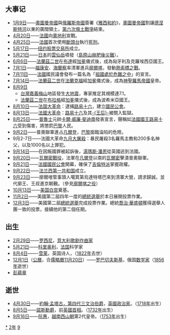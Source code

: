 {{yearTOC|1792|清'''[[乾隆|乾隆]]五十七年'''；[[越南|越南]]西山朝阮岳'''[[泰德_(年号)|泰德]]十五年'''，阮惠'''[[光中|光中]]五年'''；日本'''[[寬政|寬政]]四年'''}}
== 大事记 ==
*[[1月9日|1月9日]]——[[奧圖曼帝國|奧圖曼帝國]]與[[俄羅斯帝國|俄羅斯帝國]]簽署《[[雅西和約|雅西和約]]》，[[奧圖曼帝國|奧圖曼帝國]]割讓[[德涅斯特河|德涅斯特河]]以東的廣闊領土，[[第六次俄土戰爭|第六次俄土戰爭]]結束。
*[[4月20日|4月20日]]——[[法国|法國]]向[[奥地利|奧地利]]宣戰。
*[[4月25日|4月25日]]——[[法国|法國]]首次使用[[斷頭台|斷頭台]]執行[[死刑|死刑]]。
*[[5月17日|5月17日]]——[[纽约证券交易所|纽约股票交易所]]成立。
*[[5月21日|5月21日]]——[[日本|日本]]的[[雲仙岳|雲仙岳]]噴發（[[島原山崩肥後災難|島原山崩肥後災難]]）。
*[[6月6日|6月6日]]——[[法蘭茲二世_(神聖羅馬帝國)|法蘭茲二世]]在[[布達|布達]]經[[加冕|加冕]]儀式後，成為匈牙利及克羅埃西亞國王。
*[[7月1日|7月1日]]——[[福康安|福康安]]、[[海蘭察|海蘭察]]率清軍進兵[[廓爾喀|廓爾喀]]，發動[[廓爾喀之役|熱索橋之戰]]。
*[[7月11日|7月11日]]——[[法國|法國]]國民議會發布一篇名為「[[祖國處於危難之中|祖國處於危難之中]]」的宣言。
*[[7月14日|7月14日]]——[[法蘭茲二世_(神聖羅馬帝國)|法蘭茲二世]]在[[法蘭克福|法蘭克福]]經[[加冕|加冕]]儀式後，成為[[神聖羅馬帝國|神聖羅馬帝國]]皇帝。
*[[8月9日|8月9日]]
** [[台灣|台灣]][[嘉義縣|嘉義]][[梅山鄉_(臺灣)|梅山]]地區發生[[1792年嘉義地震|大地震]]，專家推定其規模達7.1。
** [[法蘭茲二世_(神聖羅馬帝國)|法蘭茲二世]]在[[布拉格|布拉格]]經[[加冕|加冕]]儀式後，成為波希米亞國王。
* [[8月10日|8月10日]]——[[法国大革命|法国大革命]]：逮捕[[路易十六|路易十六]]，建立[[國民公會|國民公會]]。
* [[8月13日|8月13日]]——[[法国大革命|法國大革命]]：[[路易十六|路易十六]]及其[[玛丽·安托瓦内特|-{王后}-]]被關入監獄。
* [[8月25日|8月25日]]——[[普魯士|普魯士]]元帥[[卡爾·威廉·斐迪南|卡爾·威廉·斐迪南]]發表宣言，聲稱如[[法國國王|法國國王]][[路易十六|路易十六]]受到傷害，將懲罰[[巴黎|巴黎]]人民。
* [[9月2日|9月2日]]——普奧聯軍進占[[凡爾登|凡爾登]]，[[巴黎|巴黎]]面臨淪陷的危險。
* 9月2-7日——法國大革命[[九月大屠殺|九月大屠殺]]：暴民屠殺3名羅馬主教和200多名神父，以及1000名以上罪犯。
* [[9月14日|9月14日]]——在因叛國罪被起訴後，[[湯瑪斯·潘恩|湯瑪斯·潘恩]]從英國逃到法國。
* [[9月20日|9月20日]]——[[瓦爾密戰役|瓦爾密戰役]]，法軍在[[凡爾登|凡爾登]]以南的[[瓦爾密|瓦爾密]]擊潰普奧聯軍。
* [[9月21日|9月21日]]——[[法國|法國]][[國民公會|國民公會]]開幕，確保了[[吉倫特派|吉倫特派]]掌握政權。
* [[9月22日|9月22日]]——[[法兰西第一共和国|法兰西第一共和国]]成立。
* [[9月23日|9月23日]]——廓爾喀管事頭人噶箕第烏達特塔巴來到清軍大營，請求歸誠，並代廓王、王叔進京朝覲。（參見[[廓爾喀之役|廓爾喀之役]]）
* [[10月13日|10月13日]]——[[美國|美国]][[白宫|白宫]]奠基。
* [[11月2日|11月2日]]——美國第二屆四年一度的[[1792年美国总统选举|總統選舉]]於本日展開投票作業。
* [[12月3日|12月3日]]——美國第二屆[[1792年美国总统选举|總統選舉]]完成投票作業。總統[[喬治·華盛頓|喬治·華盛頓]]獲得選舉人團一致的投票，接續他的第二個任期。

== 出生 ==
{{see also|:Category:1792年出生}}
* [[2月29日|2月29日]]——[[吉奥阿基诺·罗西尼|罗西尼]]，[[意大利|意大利]][[歌剧|歌剧]][[作曲家|作曲家]]
* [[5月21日|5月21日]]——[[贾斯帕-古斯塔夫·科里奥利|科里奥利]]，[[法国|法国]]科学家
* [[8月4日|8月4日]]——-[[雪萊|雪莱]]，英国诗人，（[[1822年|1822年]]去世）
* [[12月1日|12月1日]]（[[公历|公曆]]，合[[儒略曆|儒略曆]][[11月20日|11月20日]]）——[[罗巴切夫斯基|罗巴切夫斯基]]，俄国[[数学家|数学家]]（[[1856年|1856年]]逝世）
* [[彭蘊章|彭蘊章]]

== 逝世 ==
{{see also|:Category:1792年逝世}}
* [[4月30日|4月30日]]——[[約翰·孟塔古，第四代三明治伯爵|約翰·孟塔古，第四代三文治伯爵]]，[[英国|英國]][[政治家|政治家]]。（[[1718年|1718年]]出生）
* [[8月5日|8月5日]]——[[腓特烈·諾斯，諾斯勳爵|諾斯勳爵]]，前[[英国首相|英國首相]]。（[[1732年|1732年]]出生）
* [[9月16日|9月16日]]——[[阮惠|阮惠]]，[[越南|越南]][[西山朝|西山朝]]第2代皇帝。（[[1753年|1753年]]出生）

{{Wikisource year mention}}

[[Category:1792年|*]]
[[Category:1790年代|2年]]
[[Category:18世纪各年|9]]